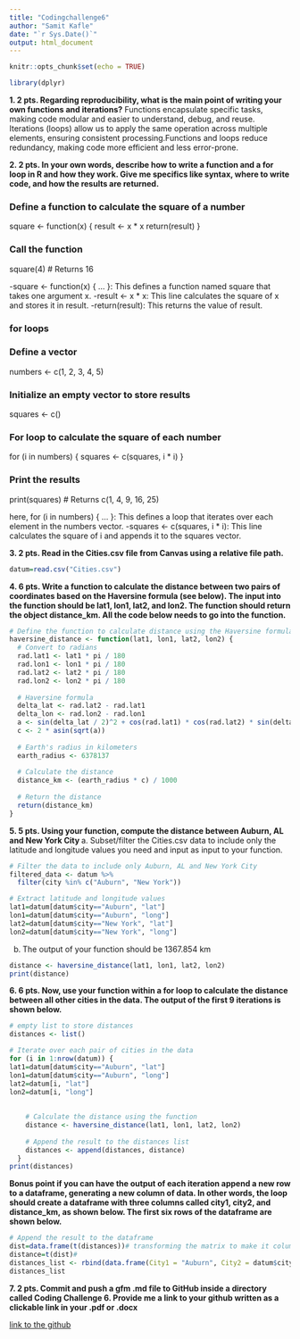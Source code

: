 ```yaml
---
title: "Codingchallenge6"
author: "Samit Kafle"
date: "`r Sys.Date()`"
output: html_document
---
```


```r
knitr::opts_chunk$set(echo = TRUE)
```


```r
library(dplyr)
```

**1.	2 pts. Regarding reproducibility, what is the main point of writing your own functions and iterations?**
Functions encapsulate specific tasks, making code modular and easier to understand, debug, and reuse.
Iterations (loops) allow us to apply the same operation across multiple elements, ensuring consistent processing.Functions and loops reduce redundancy, making code more efficient and less error-prone.


**2.	2 pts. In your own words, describe how to write a function and a for loop in R and how they work. Give me specifics like syntax, where to write code, and how the results are returned.** 

### Define a function to calculate the square of a number
square <- function(x) {
  result <- x * x
  return(result)
}

### Call the function
square(4)  # Returns 16

-square <- function(x) { ... }: This defines a function named square that takes one argument x.
-result <- x * x: This line calculates the square of x and stores it in result.
-return(result): This returns the value of result.

### for loops
### Define a vector
numbers <- c(1, 2, 3, 4, 5)

### Initialize an empty vector to store results
squares <- c()

### For loop to calculate the square of each number
for (i in numbers) {
  squares <- c(squares, i * i)
}

### Print the results
print(squares)  # Returns c(1, 4, 9, 16, 25)

here,
for (i in numbers) { ... }: This defines a loop that iterates over each element in the numbers vector.
-squares <- c(squares, i * i): This line calculates the square of i and appends it to the squares vector.

**3.	2 pts. Read in the Cities.csv file from Canvas using a relative file path.**
```r
datum=read.csv("Cities.csv")

```

**4.	6 pts. Write a function to calculate the distance between two pairs of coordinates based on the Haversine formula (see below). The input into the function should be lat1, lon1, lat2, and lon2. The function should return the object distance_km. All the code below needs to go into the function.**
```r
# Define the function to calculate distance using the Haversine formula
haversine_distance <- function(lat1, lon1, lat2, lon2) {
  # Convert to radians
  rad.lat1 <- lat1 * pi / 180
  rad.lon1 <- lon1 * pi / 180
  rad.lat2 <- lat2 * pi / 180
  rad.lon2 <- lon2 * pi / 180
  
  # Haversine formula
  delta_lat <- rad.lat2 - rad.lat1
  delta_lon <- rad.lon2 - rad.lon1
  a <- sin(delta_lat / 2)^2 + cos(rad.lat1) * cos(rad.lat2) * sin(delta_lon / 2)^2
  c <- 2 * asin(sqrt(a))
  
  # Earth's radius in kilometers
  earth_radius <- 6378137
  
  # Calculate the distance
  distance_km <- (earth_radius * c) / 1000
  
  # Return the distance
  return(distance_km)
}

```

**5.	5 pts. Using your function, compute the distance between Auburn, AL and New York City **
a.	Subset/filter the Cities.csv data to include only the latitude and longitude values you need and input as input to your function. 


```r
# Filter the data to include only Auburn, AL and New York City
filtered_data <- datum %>% 
  filter(city %in% c("Auburn", "New York"))

# Extract latitude and longitude values
lat1=datum[datum$city=="Auburn", "lat"]
lon1=datum[datum$city=="Auburn", "long"]
lat2=datum[datum$city=="New York", "lat"]
lon2=datum[datum$city=="New York", "long"]

```



b.	The output of your function should be 1367.854 km
```r
distance <- haversine_distance(lat1, lon1, lat2, lon2)
print(distance)
```
**6.	6 pts. Now, use your function within a for loop to calculate the distance between all other cities in the data. The output of the first 9 iterations is shown below. **
```r
# empty list to store distances
distances <- list()

# Iterate over each pair of cities in the data
for (i in 1:nrow(datum)) {
lat1=datum[datum$city=="Auburn", "lat"]
lon1=datum[datum$city=="Auburn", "long"]
lat2=datum[i, "lat"]
lon2=datum[i, "long"]
 
    
    # Calculate the distance using the function
    distance <- haversine_distance(lat1, lon1, lat2, lon2)
    
    # Append the result to the distances list
    distances <- append(distances, distance)
  }
print(distances)


```


**Bonus point if you can have the output of each iteration append a new row to a dataframe, generating a new column of data. In other words, the loop should create a dataframe with three columns called city1, city2, and distance_km, as shown below. The first six rows of the dataframe are shown below.**

```r
# Append the result to the dataframe
dist=data.frame(t(distances))# transforming the matrix to make it column
distance=t(dist)#
distances_list <- rbind(data.frame(City1 = "Auburn", City2 = datum$city, Distance_km = distance))
distances_list
```


**7.	2 pts. Commit and push a gfm .md file to GitHub inside a directory called Coding Challenge 6. Provide me a link to your github written as a clickable link in your .pdf or .docx**

[link to the github](https://github.com/SamitKafle/codingchallenge6.git)


